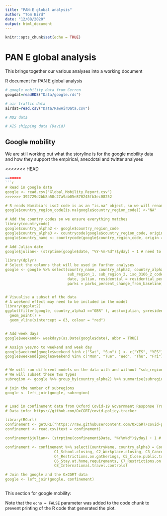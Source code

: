 ```yaml
---
title: "PAN-E global analysis"
author: "Tom Bird"
date: "12/08/2020"
output: html_document
---
```


```r
knitr::opts_chunk$set(echo = TRUE)
```

# PAN E global analysis
This brings together our various analyses into a working document

R document for PAN E global analysis

```r
# google mobility data from Cerren
googdat=readRDS("Data/google.rds")

# air traffic data
airdat=read.csv("Data/RawAirData.csv")

# NO2 data

# AIS shipping data (David)
```

## Google mobility
We are still working out what the storyline is for the google mobility data and how they support the empirical, anecdotal and twitter analyses 

<<<<<<< HEAD
```r
=======
```r
# Read in google data
google <- read.csv("Global_Mobility_Report.csv")
>>>>>>> 392729d2bb8a58c27a9ab05e870245fb3ec08252

# R reads Namibia's iso2 code is as an "is.na" object, so we will rename it to NA
google$country_region_code[is.na(google$country_region_code)] <-"NA"

# Add the country codes so we ensure everything matches 
library(countrycode)
google$country_alpha2 <- google$country_region_code
google$country_alpha3 <- countrycode(google$country_region_code, origin = 'iso2c', destination = 'iso3c')
google$country_name <- countrycode(google$country_region_code, origin = 'iso2c', destination = 'country.name')

# Add Julian date
google$julian<- (strptime(google$date, "%Y-%m-%d")$yday) + 1 # need to add 1 day because 2020 is a leap year

library(dplyr)
# Select the columns that will be used in further analyses
google <- google %>% select(country_name, country_alpha2, country_alpha3,
                            sub_region_1, sub_region_2, iso_3166_2_code,
                            date, julian, residential = residential_percent_change_from_baseline, 
                            parks = parks_percent_change_from_baseline)


# Visualise a subset of the data
# A weekend effect may need to be included in the model
library(ggplot2)
ggplot(filter(google, country_alpha3 =="GBR" ), aes(x=julian, y=residential)) + 
  geom_point() + 
  geom_vline(xintercept = 83, colour = "red")


# Add week days 
google$weekend<- weekdays(as.Date(google$date), abbr = TRUE)

# Assign yes/no to weekend and week day
google$weekend[google$weekend %in% c("Sat", "Sun") ] <- c("YES", "YES")
google$weekend[google$weekend %in% c("Mon", "Tue", "Wed", "Thu", "Fri") ] <- c("NO", "NO", "NO", "NO", "NO")


# We will run different models on the data with and without "sub_region_1"
# We will subset these two types
subregion <- google %>% group_by(country_alpha2) %>% summarise(subregions = n_distinct(sub_region_1))

# join the number of subregions
google <- left_join(google, subregion)


# Load in confinement data from Oxford Covid-19 Government Response Tracker (OxCGRT)
# Data info: https://github.com/OxCGRT/covid-policy-tracker

library(RCurl)
confinement <- getURL("https://raw.githubusercontent.com/OxCGRT/covid-policy-tracker/master/data/OxCGRT_latest_withnotes.csv")
confinement <- read.csv(text = confinement)

confinement$julian<- (strptime(confinement$Date, "%Y%m%d")$yday) + 1 # need to add 1 day because 2020 is a leap year

confinement <- confinement %>% select(CountryName, country_alpha3 = CountryCode, Date, julian, StringencyIndex, 
                      C1_School.closing, C2_Workplace.closing, C3_Cancel.public.events,
                      C4_Restrictions.on.gatherings, C5_Close.public.transport,
                      C6_Stay.at.home.requirements, C7_Restrictions.on.internal.movement, 
                      C8_International.travel.controls)

# Join the google and the OxCGRT data
google <- left_join(google, confinement)
```

```r

```


This section for google mobility:



Note that the `echo = FALSE` parameter was added to the code chunk to prevent printing of the R code that generated the plot.
